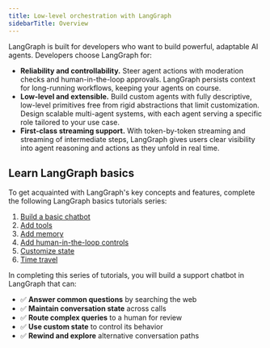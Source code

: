 ```yaml
---
title: Low-level orchestration with LangGraph
sidebarTitle: Overview
---
```



<AlphaCallout />

LangGraph is built for developers who want to build powerful, adaptable AI agents. Developers choose LangGraph for:

* **Reliability and controllability.** Steer agent actions with moderation checks and human-in-the-loop approvals. LangGraph persists context for long-running workflows, keeping your agents on course.
* **Low-level and extensible.** Build custom agents with fully descriptive, low-level primitives free from rigid abstractions that limit customization. Design scalable multi-agent systems, with each agent serving a specific role tailored to your use case.
* **First-class streaming support.** With token-by-token streaming and streaming of intermediate steps, LangGraph gives users clear visibility into agent reasoning and actions as they unfold in real time.

## Learn LangGraph basics

To get acquainted with LangGraph's key concepts and features, complete the following LangGraph basics tutorials series:

1. [Build a basic chatbot](/oss/1-build-basic-chatbot)
2. [Add tools](/oss/2-add-tools)
3. [Add memory](/oss/3-add-memory)
4. [Add human-in-the-loop controls](/oss/4-human-in-the-loop)
5. [Customize state](/oss/5-customize-state)
6. [Time travel](/oss/6-time-travel)

In completing this series of tutorials, you will build a support chatbot in LangGraph that can:

* ✅ **Answer common questions** by searching the web
* ✅ **Maintain conversation state** across calls  
* ✅ **Route complex queries** to a human for review  
* ✅ **Use custom state** to control its behavior  
* ✅ **Rewind and explore** alternative conversation paths
